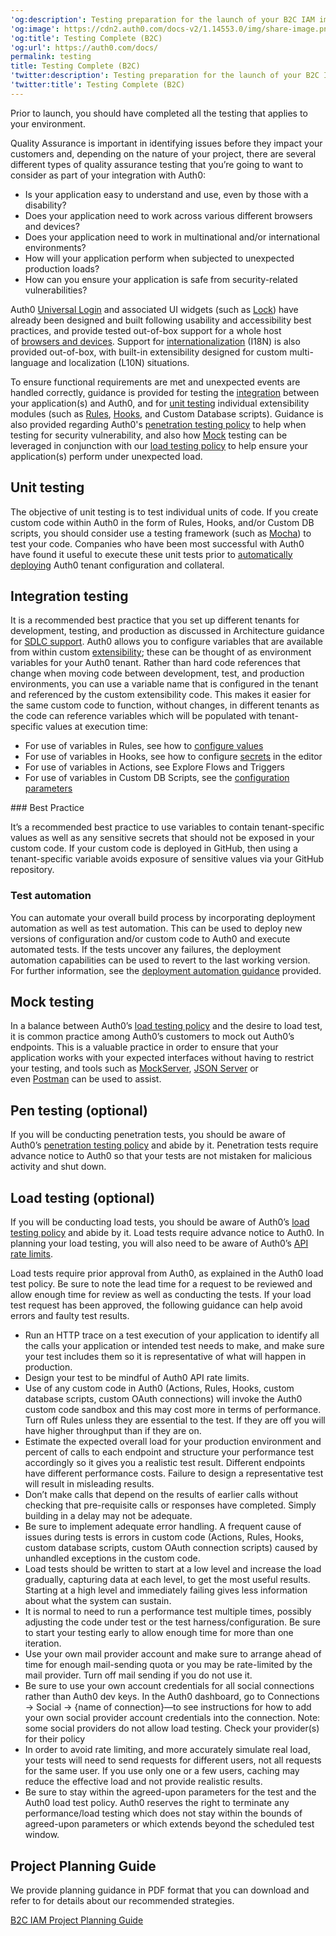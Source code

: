 ```yaml
---
'og:description': Testing preparation for the launch of your B2C IAM implementation.
'og:image': https://cdn2.auth0.com/docs-v2/1.14553.0/img/share-image.png
'og:title': Testing Complete (B2C)
'og:url': https://auth0.com/docs/
permalink: testing
title: Testing Complete (B2C)
'twitter:description': Testing preparation for the launch of your B2C IAM implementation.
'twitter:title': Testing Complete (B2C)
---
```

Prior to launch, you should have completed all the testing that applies to your environment.

Quality Assurance is important in identifying issues before they impact your customers and, depending on the nature of your project, there are several different types of quality assurance testing that you’re going to want to consider as part of your integration with Auth0:

* Is your application easy to understand and use, even by those with a disability?
* Does your application need to work across various different browsers and devices?
* Does your application need to work in multinational and/or international environments?
* How will your application perform when subjected to unexpected production loads?
* How can you ensure your application is safe from security-related vulnerabilities?

Auth0 [Universal Login](/docs/authenticate/login/auth0-universal-login) and associated UI widgets (such as [Lock](/docs/libraries/lock)) have already been designed and built following usability and accessibility best practices, and provide tested out-of-box support for a whole host of [browsers and devices](/docs/troubleshoot/customer-support/product-support-matrix). Support for [internationalization](/docs/customize/internationalization-and-localization) (I18N) is also provided out-of-box, with built-in extensibility designed for custom multi-language and localization (L10N) situations.

To ensure functional requirements are met and unexpected events are handled correctly, guidance is provided for testing the [integration](#integration-testing) between your application(s) and Auth0, and for [unit testing](#unit-testing) individual extensibility modules (such as [Rules](/docs/customize/rules/debug-rules), [Hooks](/docs/customize/hooks/update-hooks), and Custom Database scripts). Guidance is also provided regarding Auth0's [penetration testing policy](/docs/troubleshoot/customer-support/operational-policies/penetration-testing-policy) to help when testing for security vulnerability, and also how [Mock](#mock-testing) testing can be leveraged in conjunction with our [load testing policy](/docs/troubleshoot/customer-support/operational-policies/load-testing-policy) to help ensure your application(s) perform under unexpected load.

## Unit testing

The objective of unit testing is to test individual units of code. If you create custom code within Auth0 in the form of Rules, Hooks, and/or Custom DB scripts, you should consider use a testing framework (such as [Mocha](https://mochajs.org/)) to test your code. Companies who have been most successful with Auth0 have found it useful to execute these unit tests prior to [automatically deploying](/docs/get-started/architecture-scenarios/business-to-consumer/deployment) Auth0 tenant configuration and collateral.

## Integration testing

It is a recommended best practice that you set up different tenants for development, testing, and production as discussed in Architecture guidance for [SDLC support](/docs/get-started/architecture-scenarios/business-to-consumer/architecture#sdlc-support). Auth0 allows you to configure variables that are available from within custom [extensibility](/docs/customize/extensions); these can be thought of as environment variables for your Auth0 tenant. Rather than hard code references that change when moving code between development, test, and production environments, you can use a variable name that is configured in the tenant and referenced by the custom extensibility code. This makes it easier for the same custom code to function, without changes, in different tenants as the code can reference variables which will be populated with tenant-specific values at execution time:

* For use of variables in Rules, see how to [configure values](/docs/customize/rules/configuration)
* For use of variables in Hooks, see how to configure [secrets](/docs/customize/hooks/hook-secrets) in the editor
* For use of variables in Actions, see Explore Flows and Triggers
* For use of variables in Custom DB Scripts, see the [configuration parameters](/docs/authenticate/database-connections/custom-db/create-db-connection#step-3-add-configuration-parameters)

<Info>
### Best Practice

It’s a recommended best practice to use variables to contain tenant-specific values as well as any sensitive secrets that should not be exposed in your custom code. If your custom code is deployed in GitHub, then using a tenant-specific variable avoids exposure of sensitive values via your GitHub repository.
</Info>

### Test automation

You can automate your overall build process by incorporating deployment automation as well as test automation. This can be used to deploy new versions of configuration and/or custom code to Auth0 and execute automated tests. If the tests uncover any failures, the deployment automation capabilities can be used to revert to the last working version. For further information, see the [deployment automation guidance](/docs/get-started/architecture-scenarios/business-to-consumer/deployment) provided.

## Mock testing

In a balance between Auth0’s [load testing policy](/docs/troubleshoot/customer-support/operational-policies/load-testing-policy) and the desire to load test, it is common practice among Auth0’s customers to mock out Auth0’s endpoints. This is a valuable practice in order to ensure that your application works with your expected interfaces without having to restrict your testing, and tools such as [MockServer](http://www.mock-server.com/), [JSON Server](https://github.com/typicode/json-server) or even [Postman](https://learning.getpostman.com/docs/postman/mock_servers/setting_up_mock/) can be used to assist.

## Pen testing (optional)

If you will be conducting penetration tests, you should be aware of Auth0’s [penetration testing policy](/docs/troubleshoot/customer-support/operational-policies/penetration-testing-policy) and abide by it. Penetration tests require advance notice to Auth0 so that your tests are not mistaken for malicious activity and shut down.

## Load testing (optional)

If you will be conducting load tests, you should be aware of Auth0’s [load testing policy](/docs/troubleshoot/customer-support/operational-policies/load-testing-policy) and abide by it. Load tests require advance notice to Auth0. In planning your load testing, you will also need to be aware of Auth0’s [API rate limits](/docs/troubleshoot/customer-support/operational-policies/rate-limit-policy).

Load tests require prior approval from Auth0, as explained in the Auth0 load test policy. Be sure to note the lead time for a request to be reviewed and allow enough time for review as well as conducting the tests. If your load test request has been approved, the following guidance can help avoid errors and faulty test results.

* Run an HTTP trace on a test execution of your application to identify all the calls your application or intended test needs to make, and make sure your test includes them so it is representative of what will happen in production.
* Design your test to be mindful of Auth0 API rate limits.
* Use of any custom code in Auth0 (Actions, Rules, Hooks, custom database scripts, custom <Tooltip tip="OAuth 2.0: Authorization framework that defines authorization protocols and workflows." cta="View Glossary" href="/docs/glossary?term=OAuth">OAuth</Tooltip> connections) will invoke the Auth0 custom code sandbox and this may cost more in terms of performance. Turn off Rules unless they are essential to the test. If they are off you will have higher throughput than if they are on.
* Estimate the expected overall load for your production environment and percent of calls to each endpoint and structure your performance test accordingly so it gives you a realistic test result. Different endpoints have different performance costs. Failure to design a representative test will result in misleading results.
* Don’t make calls that depend on the results of earlier calls without checking that pre-requisite calls or responses have completed. Simply building in a delay may not be adequate.
* Be sure to implement adequate error handling. A frequent cause of issues during tests is errors in custom code (Actions, Rules, Hooks, custom database scripts, custom OAuth connection scripts) caused by unhandled exceptions in the custom code.
* Load tests should be written to start at a low level and increase the load gradually, capturing data at each level, to get the most useful results. Starting at a high level and immediately failing gives less information about what the system can sustain.
* It is normal to need to run a performance test multiple times, possibly adjusting the code under test or the test harness/configuration. Be sure to start your testing early to allow enough time for more than one iteration.
* Use your own mail provider account and make sure to arrange ahead of time for enough mail-sending quota or you may be rate-limited by the mail provider. Turn off mail sending if you do not use it.
* Be sure to use your own account credentials for all social connections rather than Auth0 dev keys. In the <Tooltip tip="Auth0 Dashboard: Auth0's main product to configure your services." cta="View Glossary" href="/docs/glossary?term=Auth0+dashboard">Auth0 dashboard</Tooltip>, go to Connections -> Social -> \{name of connection}—to see instructions for how to add your own social provider account credentials into the connection. Note: some social providers do not allow load testing. Check your provider(s) for their policy
* In order to avoid rate limiting, and more accurately simulate real load, your tests will need to send requests for different users, not all requests for the same user. If you use only one or a few users, caching may reduce the effective load and not provide realistic results.
* Be sure to stay within the agreed-upon parameters for the test and the Auth0 load test policy. Auth0 reserves the right to terminate any performance/load testing which does not stay within the bounds of agreed-upon parameters or which extends beyond the scheduled test window.

## Project Planning Guide

We provide planning guidance in PDF format that you can download and refer to for details about our recommended strategies.

[B2C IAM Project Planning Guide](https://assets.ctfassets.net/cdy7uua7fh8z/3er1aEQ7Ul0q3c9leJWczR/b1f18b4c16abb7e78b01e4eb2b52bb8e/B2C_Project_Planning.pdf)